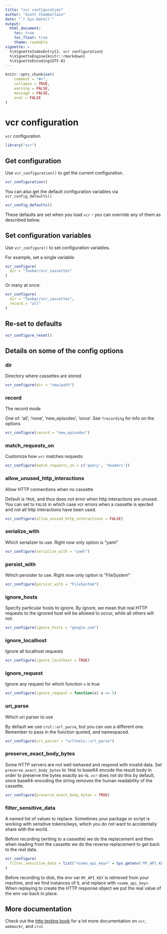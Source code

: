```yaml
---
title: "vcr configuration"
author: "Scott Chamberlain"
date: "`r Sys.Date()`"
output:
  html_document:
    toc: true
    toc_float: true
    theme: readable
vignette: >
  %\VignetteIndexEntry{2. vcr configuration}
  %\VignetteEngine{knitr::rmarkdown}
  %\VignetteEncoding{UTF-8}
---
```


```r
knitr::opts_chunk$set(
	comment = "#>",
	collapse = TRUE,
	warning = FALSE,
	message = FALSE,
	eval = FALSE
)
```

vcr configuration
=================

`vcr` configuration

```r
library("vcr")
```

## Get configuration

Use `vcr_configuration()` to get the current configuration.

```r
vcr_configuration()
```

You can also get the default configuration variables via `vcr_config_defaults()`

```r
vcr_config_defaults()
```

These defaults are set when you load `vcr` - you can override any of them as described below.

## Set configuration variables

Use `vcr_configure()` to set configuration variables.

For example, set a single variable:

```r
vcr_configure(
  dir = "foobar/vcr_cassettes"
)
```

Or many at once:

```r
vcr_configure(
  dir = "foobar/vcr_cassettes",
  record = "all"
)
```

## Re-set to defaults

```r
vcr_configure_reset()
```

## Details on some of the config options

### dir

Directory where cassettes are stored

```r
vcr_configure(dir = "new/path")
```

### record

The record mode

One of: 'all', 'none', 'new_episodes', 'once'. See `?recording` for info on the options

```r
vcr_configure(record = "new_episodes")
```

### match_requests_on 

Customize how `vcr` matches requests

```r
vcr_configure(match_requests_on = c('query', 'headers'))
```

### allow_unused_http_interactions 

Allow HTTP connections when no cassette

Default is `TRUE`, and thus does not error when http interactions are unused. You 
can set to `FALSE` in which case vcr errors when a cassette is ejected and 
not all http interactions have been used.

```r
vcr_configure(allow_unused_http_interactions = FALSE)
```

### serialize_with

Which serializer to use. Right now only option is "yaml"

```r
vcr_configure(serialize_with = "yaml")
```

### persist_with

Which persister to use. Right now only option is "FileSystem"

```r
vcr_configure(persist_with = "FileSystem")
```

### ignore_hosts

Specify particular hosts to ignore. By ignore, we mean that 
real HTTP requests to the ignored host will be allowed to occur, while
all others will not.

```r
vcr_configure(ignore_hosts = "google.com")
```

### ignore_localhost

Ignore all localhost requests

```r
vcr_configure(ignore_localhost = TRUE)
```

### ignore_request 

Ignore any request for which function `x` is true

```r
vcr_configure(ignore_request = function(x) x == 5)
```

### uri_parse

Which uri parser to use

By default we use `crul::url_parse`, but you can use a different one. Remember 
to pass in the function quoted, and namespaced.

```r
vcr_configure(uri_parser = "urltools::url_parse")
```

### preserve_exact_body_bytes

Some HTTP servers are not well-behaved and respond with invalid data. Set 
`preserve_exact_body_bytes` to `TRUE` to base64 encode the result body in 
order to preserve the bytes exactly as-is. `vcr` does not do this by
default, since base64-encoding the string removes the human readability 
of the cassette.

```r
vcr_configure(preserve_exact_body_bytes = TRUE)
```

### filter_sensitive_data 

A named list of values to replace. Sometimes your package or script is 
working with sensitive tokens/keys, which you do not want to accidentally 
share with the world.

Before recording (writing to a cassette) we do the replacement and then when
reading from the cassette we do the reverse replacement to get back
to the real data.

```r
vcr_configure(
  filter_sensitive_data = list("<some_api_key>" = Sys.getenv('MY_API_KEY'))
)
```

Before recording to disk, the env var `MY_API_KEY` is retrieved from your machine, 
and we find instances of it, and replace with `<some_api_key>`. When replaying 
to create the HTTP response object we put the real value of the env var 
back in place. 

## More documentation

Check out the [http testing book](https://ropenscilabs.github.io/http-testing-book/) for a lot more documentation on `vcr`, `webmockr`, and `crul`
